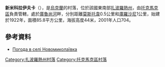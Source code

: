 {{coord|47|6|23|N|35|42|48|E|scale:100000|display=title}}

'''新米科拉伊夫卡'''（{{lang-uk|Новомиколаївка}}），是[[烏克蘭|烏克蘭]]的村落，位於該國東南部[[扎波羅熱州|扎波羅熱州]]，由[[托克馬克區|托克馬克區]]負責管轄，處於[[庫魯尚河|庫魯尚河]]畔，分別距離[[莫斯托韋_(托克馬克區)|莫斯托韋]]0.5公里和[[庫羅沙尼|庫羅沙尼]]1公里，始建於1922年，面積85.8平方公里，海拔高度44米，2001年人口704。

==參考資料==
* [http://weather.in.ua/ua/zaporozhskaja/17757 Погода в селі Новомиколаївка] {{Wayback|url=http://weather.in.ua/ua/zaporozhskaja/17757 |date=20111220145520 }}

[[Category:扎波羅熱州村落|Category:扎波羅熱州村落]]
[[Category:托克馬克區村落|Category:托克馬克區村落]]


{{Zaporizhia-geo-stub}}